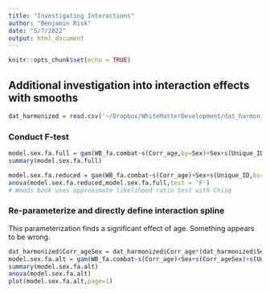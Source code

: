 ```yaml
---
title: "Investigating Interactions"
author: "Benjamin Risk"
date: "5/7/2022"
output: html_document
---
```


```r
knitr::opts_chunk$set(echo = TRUE)
```


## Additional investigation into interaction effects with smooths

```r
dat_harmonized = read.csv('~/Dropbox/WhiteMatterDevelopment/dat_harmonized.csv',stringsAsFactors = TRUE)
```
### Conduct F-test
```r
model.sex.fa.full = gam(WB_fa.combat~s(Corr_age,by=Sex)+Sex+s(Unique_ID,bs='re'),method='REML',data=dat_harmonized)
summary(model.sex.fa.full)

model.sex.fa.reduced = gam(WB_fa.combat~s(Corr_age)+Sex+s(Unique_ID,bs='re'),method='REML',data=dat_harmonized)
anova(model.sex.fa.reduced,model.sex.fa.full,test = 'F')
# Woods book uses approximate likelihood ratio test with Chisq
```

### Re-parameterize and directly define interaction spline

This parameterization finds a significant effect of age. Something appears to be wrong. 
```r
dat_harmonized$Corr_ageSex = dat_harmonized$Corr_age*(dat_harmonized$Sex=='F')
model.sex.fa.alt = gam(WB_fa.combat~s(Corr_age)+Sex+s(Corr_ageSex)+s(Unique_ID,bs='re'),method='REML',data=dat_harmonized)
summary(model.sex.fa.alt)
anova(model.sex.fa.alt)
plot(model.sex.fa.alt,page=1)
```
